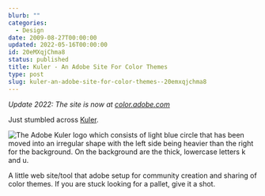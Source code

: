 ```yaml
---
blurb: ""
categories:
  - Design
date: 2009-08-27T00:00:00
updated: 2022-05-16T00:00:00
id: 20eMXqjChma8
status: published
title: Kuler - An Adobe Site For Color Themes
type: post
slug: kuler-an-adobe-site-for-color-themes--20emxqjchma8
---
```


_Update 2022: The site is now at [color.adobe.com](https://color.adobe.com/create/color-wheel)_


Just stumbled across [Kuler](https://color.adobe.com/create/color-wheel). 

<Img src="adobe_kuler_logo.png" alt="The Adobe Kuler logo which consists of light blue circle that has been moved into an irregular shape with the left side being heavier than the right for the background. On the background are the thick, lowercase letters k and u." />

A little web site/tool that adobe setup for community creation and sharing of color themes. If you are stuck looking for a pallet, give it a shot.